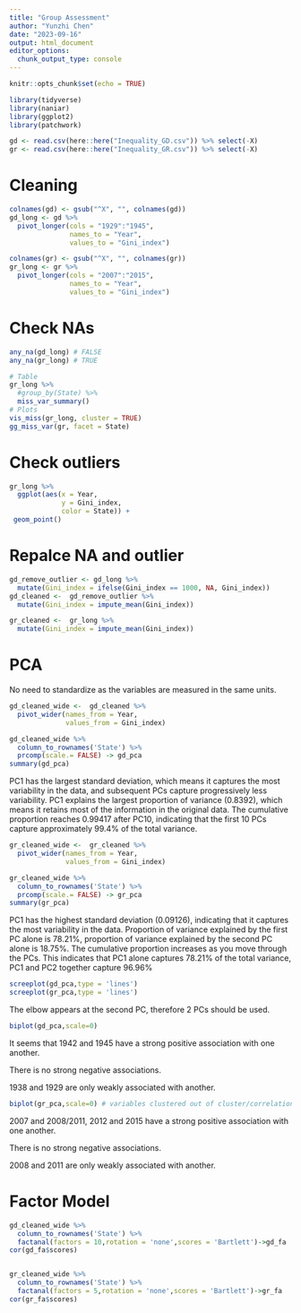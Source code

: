 ```yaml
---
title: "Group Assessment"
author: "Yunzhi Chen"
date: "2023-09-16"
output: html_document
editor_options: 
  chunk_output_type: console
---
```


```r
knitr::opts_chunk$set(echo = TRUE)
```

```r
library(tidyverse)
library(naniar)
library(ggplot2)
library(patchwork)
```

```r
gd <- read.csv(here::here("Inequality_GD.csv")) %>% select(-X)
gr <- read.csv(here::here("Inequality_GR.csv")) %>% select(-X)
```

# Cleaning
```r
colnames(gd) <- gsub("^X", "", colnames(gd)) 
gd_long <- gd %>%
  pivot_longer(cols = "1929":"1945",  
               names_to = "Year",  
               values_to = "Gini_index") 

colnames(gr) <- gsub("^X", "", colnames(gr)) 
gr_long <- gr %>%
  pivot_longer(cols = "2007":"2015",  
               names_to = "Year",  
               values_to = "Gini_index") 
```

# Check NAs
```r
any_na(gd_long) # FALSE
any_na(gr_long) # TRUE

# Table
gr_long %>%
  #group_by(State) %>%
  miss_var_summary()
# Plots
vis_miss(gr_long, cluster = TRUE)
gg_miss_var(gr, facet = State)
```

# Check outliers
```r
gr_long %>%
  ggplot(aes(x = Year, 
             y = Gini_index,
             color = State)) +
 geom_point() 
```

# Repalce NA and outlier
```r
gd_remove_outlier <- gd_long %>% 
  mutate(Gini_index = ifelse(Gini_index == 1000, NA, Gini_index))
gd_cleaned <-  gd_remove_outlier %>%
  mutate(Gini_index = impute_mean(Gini_index))

gr_cleaned <-  gr_long %>%
  mutate(Gini_index = impute_mean(Gini_index))
```

# PCA
No need to standardize as the variables are measured in the same units.
```r
gd_cleaned_wide <-  gd_cleaned %>%
  pivot_wider(names_from = Year,
              values_from = Gini_index)

gd_cleaned_wide %>%  
  column_to_rownames('State') %>%
  prcomp(scale.= FALSE) -> gd_pca
summary(gd_pca) 
```
PC1 has the largest standard deviation, which means it captures the most variability in the data, and subsequent PCs capture progressively less variability.
PC1 explains the largest proportion of variance (0.8392), which means it retains most of the information in the original data. 
The cumulative proportion reaches 0.99417 after PC10, indicating that the first 10 PCs capture approximately 99.4% of the total variance.

```r
gr_cleaned_wide <-  gr_cleaned %>%
  pivot_wider(names_from = Year,
              values_from = Gini_index)

gr_cleaned_wide %>%  
  column_to_rownames('State') %>%
  prcomp(scale.= FALSE) -> gr_pca
summary(gr_pca)
```
PC1 has the highest standard deviation (0.09126), indicating that it captures the most variability in the data.
Proportion of variance explained by the first PC alone is 78.21%, proportion of variance explained by the second PC alone is 18.75%.
The cumulative proportion increases as you move through the PCs. This indicates that PC1 alone captures 78.21% of the total variance, PC1 and PC2 together capture 96.96%

```r
screeplot(gd_pca,type = 'lines') 
screeplot(gr_pca,type = 'lines')

```
The elbow appears at the second PC, therefore 2 PCs should be used.

```r
biplot(gd_pca,scale=0)
```
It seems that 1942 and 1945 have a strong positive association with one another.

There is no strong negative associations.

1938 and 1929 are only weakly associated with another.
```r
biplot(gr_pca,scale=0) # variables clustered out of cluster/correlations/observations + event years(1929-1939/1940-1945)
```
2007 and 2008/2011, 2012 and 2015 have a strong positive association with one another.

There is no strong negative associations.

2008 and 2011 are only weakly associated with another.

# Factor Model
```r
gd_cleaned_wide %>%  
  column_to_rownames('State') %>%
  factanal(factors = 10,rotation = 'none',scores = 'Bartlett')->gd_fa
cor(gd_fa$scores)


gr_cleaned_wide %>%  
  column_to_rownames('State') %>%
  factanal(factors = 5,rotation = 'none',scores = 'Bartlett')->gr_fa
cor(gr_fa$scores)
```

